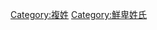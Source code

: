 {{Catnav|頁面分類|...|系譜學|姓氏|依語言分類姓氏|漢字姓氏|複姓}}

{{catmore}}

{{DEFAULTSORT:Moqi万俟}}
[[Category:複姓|Category:複姓]]
[[Category:鮮卑姓氏|Category:鮮卑姓氏]]